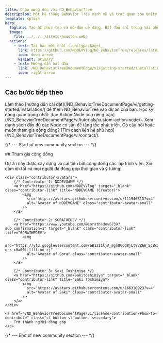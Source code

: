 ```yaml
---
title: Chào mừng đến với ND_BehaviorTree
description: Một hệ thống Behavior Tree mạnh mẽ và trực quan cho Unity.
template: splash
hero:
  tagline: Tạo AI phức tạp và mô-đun dễ dàng. Bắt đầu chỉ trong vài phút!
  image:
    file: ../../../assets/houston.webp
  actions:
    - text: Tải bản mới nhất (.unitypackage)
      link: https://github.com/NDDEVVlog/ND_BehaviorTree/releases/latest
      icon: down-arrow
      variant: primary
    - text: Hướng dẫn bắt đầu
      link: /ND_BehaviorTreeDocumentPage/vi/getting-started/installation/
      icon: right-arrow
---
```



## Các bước tiếp theo

<CardGrid stagger>
    <Card title="Cài đặt Package" icon="puzzle">
        Làm theo [hướng dẫn cài đặt](/ND_BehaviorTreeDocumentPage/vi/getting-started/installation/) để thêm ND_BehaviorTree vào dự án của bạn.
    </Card>
    <Card title="Tạo Custom Node" icon="add-document">
        Học kỹ năng quan trọng nhất: [tạo Action Node của riêng bạn](/ND_BehaviorTreeDocumentPage/vi/tutorials/custom-action-node/).
    </Card>
    <Card title="Khám phá các Node tích hợp" icon="open-book">
        Xem danh sách đầy đủ các Node có sẵn để tăng tốc phát triển.
    </Card>
    <Card title="Liên hệ" icon="email">
        Có câu hỏi hoặc muốn tham gia cộng đồng? [Tìm cách liên hệ phù hợp](/ND_BehaviorTreeDocumentPage/vi/contact/).
    </Card>
</CardGrid>

{/* --- Start of new community section --- */}

<div class="community-section">
    ## Tham gia cộng đồng
    <p>
        Dự án này được xây dựng và cải tiến bởi cộng đồng các lập trình viên. Xin cảm ơn tất cả mọi người đã đóng góp thời gian và ý tưởng!
    </p>
    
    <div class="contributor-avatars">
        {/* Contributor 1: NDDEVGAME */}
        <a href="https://github.com/NDDEVVlog" target="_blank" class="contributor-link" title="NDDEVGAME (Creator)">
            <img 
              src="https://avatars.githubusercontent.com/u/111946313?v=4" 
              alt="Avatar of NDDEVGAME" class="contributor-avatar-small" 
            />
        </a>
        
        {/* Contributor 2: SORATHEDEV */}
        <a href="https://www.youtube.com/@sorathedev6739?sub_confirmation=1" target="_blank" class="contributor-link" title="SORATHEDEV">
            <img 
              src="https://yt3.googleusercontent.com/aB12z1ljA_mgh8God8jLt8VZ6W_SCBcxZ4_0ctOogUyaE4WgPXHo2BjgV9ZbV6frEppP6QCS=s160-c-k-c0x00ffffff-no-rj" 
              alt="Avatar of Sora" class="contributor-avatar-small" 
            />
        </a>

        {/* Contributor 3: Saki Toshimiya */}
        <a href="https://github.com/Sakitoshimiya" target="_blank" class="contributor-link" title="Saki Toshimiya">
            <img 
              src="https://avatars.githubusercontent.com/u/166310923?v=4" 
              alt="Avatar of Saki" class="contributor-avatar-small" 
            />
        </a>
    </div>
    
    <a href="/ND_BehaviorTreeDocumentPage/vi/license-contribution/#how-to-contribute" class="sl-button sl-button--secondary">
        Trở thành người đóng góp
    </a>
</div>

{/* --- End of new community section --- */}